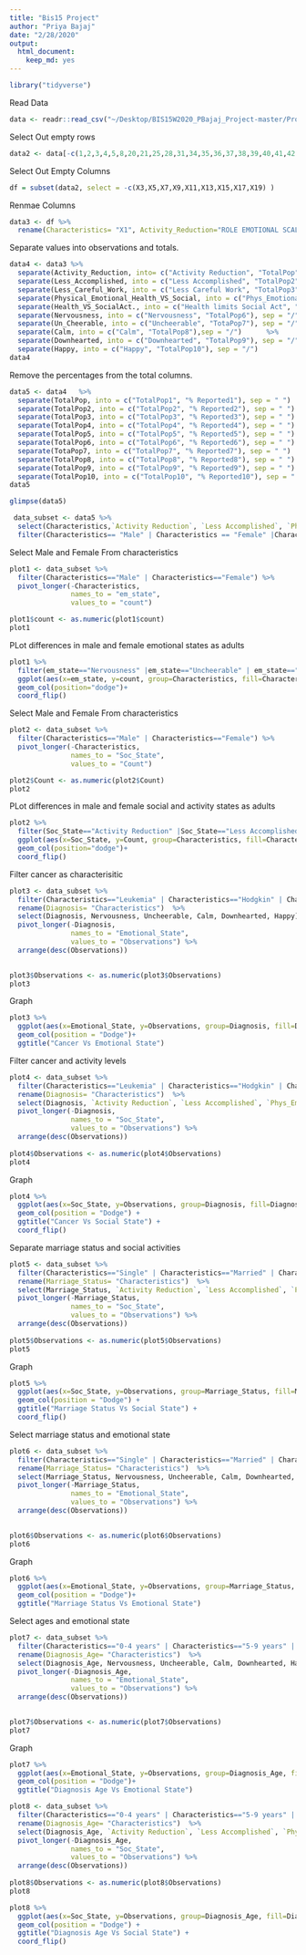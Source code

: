 ```yaml
---
title: "Bis15 Project"
author: "Priya Bajaj"
date: "2/28/2020"
output: 
  html_document: 
    keep_md: yes
---
```


```r
library("tidyverse")
```

Read Data
```r
data <- readr::read_csv("~/Desktop/BIS15W2020_PBajaj_Project-master/Project/test.csv")
```

Select Out empty rows
```r
data2 <- data[-c(1,2,3,4,5,8,20,21,25,28,31,34,35,36,37,38,39,40,41,42,43,50,51,52,53,54,55,56,57,63,64,65,66,67,68,69,70,71,72), ]
```

Select Out Empty Columns
```r
df = subset(data2, select = -c(X3,X5,X7,X9,X11,X13,X15,X17,X19) )
```

Renmae Columns
```r
data3 <- df %>% 
  rename(Characteristics= "X1", Activity_Reduction="ROLE EMOTIONAL SCALE", Less_Accomplished="X4", Less_Careful_Work= "X6", Physical_Emotional_Health_VS_Social= "SOCIAL FUNCTIONING SCALE", Health_VS_SocialAct.="X10", Nervousness= "MENTAL HEALTH SCALE", Un_Cheerable="X14", Calm="X16",Downhearted="X18", Happy="X20")
```

Separate values into observations and totals.
```r
data4 <- data3 %>% 
  separate(Activity_Reduction, into= c("Activity Reduction", "TotalPop"),  sep = "/")  %>% 
  separate(Less_Accomplished, into = c("Less Accomplished", "TotalPop2"), sep = "/")  %>% 
  separate(Less_Careful_Work, into = c("Less Careful Work", "TotalPop3"), sep = "/")  %>%
  separate(Physical_Emotional_Health_VS_Social, into = c("Phys_Emotional Prob Affectting Social Activity", "TotalPop4"), sep = "/")    %>% 
  separate(Health_VS_SocialAct., into = c("Health limits Social Act", "TotalPop5"), sep = "/")   %>% 
  separate(Nervousness, into = c("Nervousness", "TotalPop6"), sep = "/")   %>% 
  separate(Un_Cheerable, into = c("Uncheerable", "TotaPop7"), sep = "/")   %>% 
  separate(Calm, into = c("Calm", "TotalPop8"),sep = "/")      %>% 
  separate(Downhearted, into = c("Downhearted", "TotalPop9"), sep = "/") %>% 
  separate(Happy, into = c("Happy", "TotalPop10"), sep = "/")
data4
```

Remove the percentages from the total columns.
```r
data5 <- data4   %>% 
  separate(TotalPop, into = c("TotalPop1", "% Reported1"), sep = " ")  %>% 
  separate(TotalPop2, into = c("TotalPop2", "% Reported2"), sep = " ")  %>% 
  separate(TotalPop3, into = c("TotalPop3", "% Reported3"), sep = " ")  %>% 
  separate(TotalPop4, into = c("TotalPop4", "% Reported4"), sep = " ")  %>% 
  separate(TotalPop5, into = c("TotalPop5", "% Reported5"), sep = " ")  %>% 
  separate(TotalPop6, into = c("TotalPop6", "% Reported6"), sep = " ")  %>% 
  separate(TotaPop7, into = c("TotalPop7", "% Reported7"), sep = " ")  %>% 
  separate(TotalPop8, into = c("TotalPop8", "% Reported8"), sep = " ")  %>% 
  separate(TotalPop9, into = c("TotalPop9", "% Reported9"), sep = " ")  %>% 
  separate(TotalPop10, into = c("TotalPop10", "% Reported10"), sep = " ")
data5
```

```r
glimpse(data5)
```


```r
 data_subset <- data5 %>% 
  select(Characteristics,`Activity Reduction`, `Less Accomplished`, `Phys_Emotional Prob Affectting Social Activity`, `Nervousness`, `Uncheerable`, `Calm`, `Downhearted`,`Happy` ) %>% 
  filter(Characteristics== "Male" | Characteristics == "Female" |Characteristics == "Leukemia" | Characteristics== "Hodgkin"| Characteristics== "NHL"|Characteristics== "CNS" | Characteristics== "Neuroblastoma" |  Characteristics=="Non-Heritable Retinoblastoma" | Characteristics=="Heritable Retinoblastoma" |Characteristics=="Wilms" | Characteristics== "Bone Sarcoma" | Characteristics == "Soft Tissue Sarcoma" | Characteristics=="Other"| Characteristics=="0-4 years" | Characteristics== "5-9 years" | Characteristics== "10-14 years" | Characteristics=="No" | Characteristics== "Yes" | Characteristics == "Single" | Characteristics=="Married" | Characteristics=="Separated" | Characteristics== "Divorced" | Characteristics== "Widowed" | Characteristics== "Student" | Characteristics== "Never worked/Unemployed" | Characteristics== "Routine/Manual" | Characteristics== "Intermediate" | Characteristics=="Managerial/Professional")
```

Select Male and Female From characteristics
```r
plot1 <- data_subset %>% 
  filter(Characteristics=="Male" | Characteristics=="Female") %>% 
  pivot_longer(-Characteristics,
               names_to = "em_state",
               values_to = "count")

plot1$count <- as.numeric(plot1$count)
plot1
```

PLot differences in male and female emotional states as adults 
```r
plot1 %>% 
  filter(em_state=="Nervousness" |em_state=="Uncheerable" | em_state=="Calm" | em_state=="Downhearted" | em_state=="Happy"  ) %>%
  ggplot(aes(x=em_state, y=count, group=Characteristics, fill=Characteristics))+
  geom_col(position="dodge")+
  coord_flip()
```

Select Male and Female From characteristics
```r
plot2 <- data_subset %>% 
  filter(Characteristics=="Male" | Characteristics=="Female") %>% 
  pivot_longer(-Characteristics,
               names_to = "Soc_State",
               values_to = "Count")

plot2$Count <- as.numeric(plot2$Count)
plot2
```

PLot differences in male and female social and activity states as adults 
```r
plot2 %>% 
  filter(Soc_State=="Activity Reduction" |Soc_State=="Less Accomplished" | Soc_State=="Phys_Emotional Prob Affectting Social Activity" ) %>%
  ggplot(aes(x=Soc_State, y=Count, group=Characteristics, fill=Characteristics))+
  geom_col(position="dodge")+
  coord_flip()
```  
Filter cancer as characterisitic
```r
plot3 <- data_subset %>% 
  filter(Characteristics=="Leukemia" | Characteristics=="Hodgkin" | Characteristics=="NHL" | Characteristics=="CNS" | Characteristics=="Neuroblastoma" | Characteristics== "Non-Heritable Retinoblastoma" | Characteristics=="Heritable Retinoblastoma" |Characteristics=="Wilms" | Characteristics== "Bone Sarcoma" | Characteristics=="Soft Tissue Sarcoma" | Characteristics== "Other") %>% 
  rename(Diagnosis= "Characteristics")  %>% 
  select(Diagnosis, Nervousness, Uncheerable, Calm, Downhearted, Happy)  %>%
  pivot_longer(-Diagnosis,
               names_to = "Emotional_State",
               values_to = "Observations") %>%
  arrange(desc(Observations))

 
plot3$Observations <- as.numeric(plot3$Observations)
plot3
```

Graph
```r
plot3 %>% 
  ggplot(aes(x=Emotional_State, y=Observations, group=Diagnosis, fill=Diagnosis))+
  geom_col(position = "Dodge")+
  ggtitle("Cancer Vs Emotional State")
```

Filter cancer and activity levels
```r
plot4 <- data_subset %>% 
  filter(Characteristics=="Leukemia" | Characteristics=="Hodgkin" | Characteristics=="NHL" | Characteristics=="CNS" | Characteristics=="Neuroblastoma" | Characteristics== "Non-Heritable Retinoblastoma" | Characteristics=="Heritable Retinoblastoma" |Characteristics=="Wilms" | Characteristics== "Bone Sarcoma" | Characteristics=="Soft Tissue Sarcoma" | Characteristics== "Other") %>% 
  rename(Diagnosis= "Characteristics")  %>% 
  select(Diagnosis, `Activity Reduction`, `Less Accomplished`, `Phys_Emotional Prob Affectting Social Activity`)  %>%
  pivot_longer(-Diagnosis,
               names_to = "Soc_State",
               values_to = "Observations") %>%
  arrange(desc(Observations))
 
plot4$Observations <- as.numeric(plot4$Observations)
plot4

```

Graph
```r
plot4 %>% 
  ggplot(aes(x=Soc_State, y=Observations, group=Diagnosis, fill=Diagnosis))+
  geom_col(position = "Dodge") +
  ggtitle("Cancer Vs Social State") +
  coord_flip() 
```

Separate marriage status and social activities
```r
plot5 <- data_subset %>% 
  filter(Characteristics=="Single" | Characteristics=="Married" | Characteristics=="Separated" | Characteristics=="Divorced" | Characteristics=="Widowed") %>% 
  rename(Marriage_Status= "Characteristics")  %>% 
  select(Marriage_Status, `Activity Reduction`, `Less Accomplished`, `Phys_Emotional Prob Affectting Social Activity`)  %>%
  pivot_longer(-Marriage_Status,
               names_to = "Soc_State",
               values_to = "Observations") %>%
  arrange(desc(Observations))
 
plot5$Observations <- as.numeric(plot5$Observations)
plot5

```

Graph
```r
plot5 %>% 
  ggplot(aes(x=Soc_State, y=Observations, group=Marriage_Status, fill=Marriage_Status))+
  geom_col(position = "Dodge") +
  ggtitle("Marriage Status Vs Social State") +
  coord_flip() 
```

Select marriage status and emotional state
```r
plot6 <- data_subset %>% 
  filter(Characteristics=="Single" | Characteristics=="Married" | Characteristics=="Separated" | Characteristics=="Divorced" | Characteristics=="Widowed") %>% 
  rename(Marriage_Status= "Characteristics")  %>% 
  select(Marriage_Status, Nervousness, Uncheerable, Calm, Downhearted, Happy)  %>%
  pivot_longer(-Marriage_Status,
               names_to = "Emotional_State",
               values_to = "Observations") %>%
  arrange(desc(Observations))

 
plot6$Observations <- as.numeric(plot6$Observations)
plot6
```

Graph
```r
plot6 %>% 
  ggplot(aes(x=Emotional_State, y=Observations, group=Marriage_Status, fill=Marriage_Status))+
  geom_col(position = "Dodge")+
  ggtitle("Marriage Status Vs Emotional State")
```

Select ages and emotional state
```r
plot7 <- data_subset %>% 
  filter(Characteristics=="0-4 years" | Characteristics=="5-9 years" | Characteristics=="10-14 years") %>% 
  rename(Diagnosis_Age= "Characteristics")  %>% 
  select(Diagnosis_Age, Nervousness, Uncheerable, Calm, Downhearted, Happy)  %>%
  pivot_longer(-Diagnosis_Age,
               names_to = "Emotional_State",
               values_to = "Observations") %>%
  arrange(desc(Observations))

 
plot7$Observations <- as.numeric(plot7$Observations)
plot7
```

Graph
```r
plot7 %>% 
  ggplot(aes(x=Emotional_State, y=Observations, group=Diagnosis_Age, fill=Diagnosis_Age))+
  geom_col(position = "Dodge")+
  ggtitle("Diagnosis Age Vs Emotional State")
```

```r
plot8 <- data_subset %>% 
  filter(Characteristics=="0-4 years" | Characteristics=="5-9 years" | Characteristics=="10-14 years") %>% 
  rename(Diagnosis_Age= "Characteristics")  %>% 
  select(Diagnosis_Age, `Activity Reduction`, `Less Accomplished`, `Phys_Emotional Prob Affectting Social Activity`)  %>%
  pivot_longer(-Diagnosis_Age,
               names_to = "Soc_State",
               values_to = "Observations") %>%
  arrange(desc(Observations))
 
plot8$Observations <- as.numeric(plot8$Observations)
plot8

```

```r
plot8 %>% 
  ggplot(aes(x=Soc_State, y=Observations, group=Diagnosis_Age, fill=Diagnosis_Age))+
  geom_col(position = "Dodge") +
  ggtitle("Diagnosis Age Vs Social State") +
  coord_flip() 
  
```


